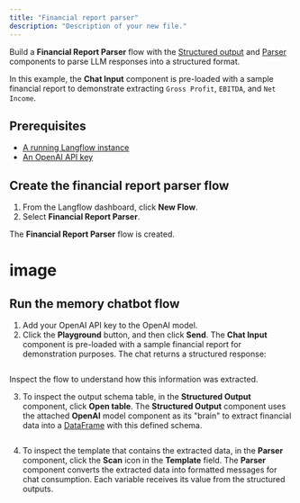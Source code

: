 ```yaml
---
title: "Financial report parser"
description: "Description of your new file."
---
```


Build a **Financial Report Parser** flow with the [Structured output](https://docs.langflow.org/components-helpers#structured-output) and [Parser](https://docs.langflow.org/components-processing#parser) components to parse LLM responses into a structured format.

In this example, the **Chat Input** component is pre-loaded with a sample financial report to demonstrate extracting `Gross Profit`, `EBITDA`, and `Net Income`.

## **Prerequisites**[**​**](https://docs.langflow.org/financial-report-parser#prerequisites)

- [<u>A running Langflow instance</u>](https://docs.langflow.org/get-started-installation)
- [An OpenAI API key](https://platform.openai.com/)

## **Create the financial report parser flow**[**​**](https://docs.langflow.org/financial-report-parser#create-the-financial-report-parser-flow)

1. From the Langflow dashboard, click **New Flow**.
2. Select **Financial Report Parser**.

The **Financial Report Parser** flow is created.

# image

## **Run the memory chatbot flow**[**​**](https://docs.langflow.org/financial-report-parser#run-the-memory-chatbot-flow)

1. Add your OpenAI API key to the OpenAI model.
2. Click the **Playground** button, and then click **Send**. The **Chat Input** component is pre-loaded with a sample financial report for demonstration purposes. The chat returns a structured response:

```
```

Inspect the flow to understand how this information was extracted.

3. To inspect the output schema table, in the **Structured Output** component, click **Open table**. The **Structured Output** component uses the attached **OpenAI** model component as its "brain" to extract financial data into a [DataFrame](https://docs.langflow.org/concepts-objects#dataframe-object) with this defined schema.

   ```
   
   ```


4. To inspect the template that contains the extracted data, in the **Parser** component, click the **Scan** icon in the **Template** field. The **Parser** component converts the extracted data into formatted messages for chat consumption. Each variable receives its value from the structured outputs.

```
```